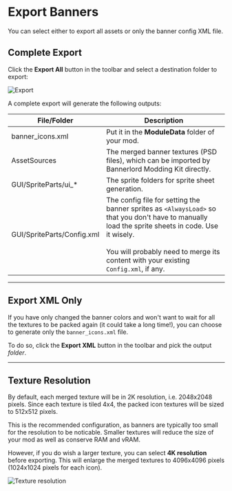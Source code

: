 
# Export Banners

You can select either to export all assets or only the banner config XML file.

## Complete Export

Click the **Export All** button in the toolbar and select a destination folder to export:

![Export](./images/banner-7-export-toolbar.png)

A complete export will generate the following outputs:

<FileTree>
  <FileTree.Folder name="Target Folder" defaultOpen>
    <FileTree.File name="banner_icons.xml" />
    <FileTree.Folder name="AssetSources" defaultOpen>
      <FileTree.Folder name="BanneerIcons" />
    </FileTree.Folder>
    <FileTree.Folder name="GUI" defaultOpen>
      <FileTree.Folder name="SpriteParts" defaultOpen>
        <FileTree.File name="Config.xml" />
        <FileTree.Folder name="ui_<GROUP ID>" />
      </FileTree.Folder>
    </FileTree.Folder>
  </FileTree.Folder>
</FileTree>

| File/Folder                | Description                                                                                                                                                                                                                                        |
| -------------------------- | -------------------------------------------------------------------------------------------------------------------------------------------------------------------------------------------------------------------------------------------------- |
| banner_icons.xml           | Put it in the **ModuleData** folder of your mod.                                                                                                                                                                                                   |
| AssetSources               | The merged banner textures (PSD files), which can be imported by Bannerlord Modding Kit directly.                                                                                                                                                  |
| GUI/SpriteParts/ui\_\*     | The sprite folders for sprite sheet generation.                                                                                                                                                                                                    |
| GUI/SpriteParts/Config.xml | The config file for setting the banner sprites as `<AlwaysLoad>` so that you don't have to manually load the sprite sheets in code. Use it wisely. <br/><br/> You will probably need to merge its content with your existing `Config.xml`, if any. |

---

## Export XML Only

If you have only changed the banner colors and won't want to wait for all the textures to be packed again (it could take a long time!),
you can choose to generate only the `banner_icons.xml` file.

To do so, click the **Export XML** button in the toolbar and pick the output _folder_.

---

## Texture Resolution

By default, each merged texture will be in 2K resolution, i.e. 2048x2048 pixels. Since each texture is tiled 4x4, the packed icon textures will be sized to 512x512 pixels.

This is the recommended configuration, as banners are typically too small for the resolution to be noticable.
Smaller textures will reduce the size of your mod as well as conserve RAM and vRAM.

However, if you do wish a larger texture, you can select **4K resolution** before exporting. This will enlarge the merged textures to 4096x4096 pixels (1024x1024 pixels for each icon).

![Texture resolution](./images/banner-8-texture-resolution.png)
